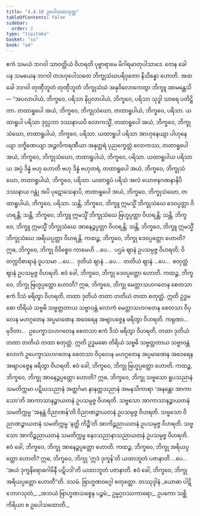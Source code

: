 ```yaml
---
title: "4.4.10 ဥပေါသထသုတ္တ"
tableOfContents: false
sidebar:
  order: 2
type: "tipitaka"
basket: "su"
book: "a4"
---
```



<DynamicBreadcrumb />

<Division number="190" book="a4">

<Paragraph number="1168" book="a4">
ဧကံ သမယံ ဘဂဝါ သာဝတ္ထိယံ ဝိဟရတိ ပုဗ္ဗာရာမေ မိဂါရမာတုပါသာဒေ. တေန ခေါ ပန သမယေန ဘဂဝါ တဒဟုပေါသထေ ဘိက္ခုသံဃပရိဝုတော နိသိန္နော ဟောတိ. အထ ခေါ ဘဂဝါ တုဏှီဘူတံ တုဏှီဘူတံ ဘိက္ခုသံဃံ အနုဝိလောကေတွာ ဘိက္ခူ အာမန္တေသိ—
</Paragraph>

<Paragraph number="1169" book="a4">
“အပလာပါယံ, ဘိက္ခဝေ, ပရိသာ နိပ္ပလာပါယံ, ဘိက္ခဝေ, ပရိသာ သုဒ္ဓါ သာရေ ပတိဋ္ဌိတာ. တထာရူပေါ အယံ, ဘိက္ခဝေ, ဘိက္ခုသံဃော, တထာရူပါယံ, ဘိက္ခဝေ, ပရိသာ. ယထာရူပါ ပရိသာ ဒုလ္လဘာ ဒဿနာယပိ လောကသ္မိံ, တထာရူပေါ အယံ, ဘိက္ခဝေ, ဘိက္ခုသံဃော, တထာရူပါယံ, ဘိက္ခဝေ, ပရိသာ. ယထာရူပါ ပရိသာ အာဟုနေယျာ ပါဟုနေယျာ ဒက္ခိဏေယျာ အဉ္ဇလိကရဏီယာ အနုတ္တရံ ပုညက္ခေတ္တံ လောကဿ, တထာရူပေါ အယံ, ဘိက္ခဝေ, ဘိက္ခုသံဃော, တထာရူပါယံ, ဘိက္ခဝေ, ပရိသာ. ယထာရူပါယ ပရိသာယ အပ္ပံ ဒိန္နံ ဗဟု ဟောတိ ဗဟု ဒိန္နံ ဗဟုတရံ, တထာရူပေါ အယံ, ဘိက္ခဝေ, ဘိက္ခုသံဃော, တထာရူပါယံ, ဘိက္ခဝေ, ပရိသာ. ယထာရူပံ ပရိသံ အလံ ယောဇနဂဏနာနိပိ ဒဿနာယ ဂန္တုံ အပိ ပုဋောသေနာပိ, တထာရူပေါ အယံ, ဘိက္ခဝေ, ဘိက္ခုသံဃော, တထာရူပါယံ, ဘိက္ခဝေ, ပရိသာ.
</Paragraph>

<Paragraph number="1170" book="a4">
သန္တိ, ဘိက္ခဝေ, ဘိက္ခူ ဣမသ္မိံ ဘိက္ခုသံဃေ ဒေဝပ္ပတ္တာ ဝိဟရန္တိ; သန္တိ, ဘိက္ခဝေ, ဘိက္ခူ ဣမသ္မိံ ဘိက္ခုသံဃေ ဗြဟ္မပ္ပတ္တာ ဝိဟရန္တိ; သန္တိ, ဘိက္ခဝေ, ဘိက္ခူ ဣမသ္မိံ ဘိက္ခုသံဃေ အာနေဉ္ဇပ္ပတ္တာ ဝိဟရန္တိ; သန္တိ, ဘိက္ခဝေ, ဘိက္ခူ ဣမသ္မိံ ဘိက္ခုသံဃေ အရိယပ္ပတ္တာ ဝိဟရန္တိ.
</Paragraph>

<Paragraph number="1171" book="a4">
ကထဉ္စ, ဘိက္ခဝေ, ဘိက္ခု ဒေဝပ္ပတ္တော ဟောတိ? ဣဓ, ဘိက္ခဝေ, ဘိက္ခု ဝိဝိစ္စေဝ ကာမေဟိ …ပေ…  ပဌမံ ဈာနံ ဥပသမ္ပဇ္ဇ ဝိဟရတိ; ဝိတက္ကဝိစာရာနံ ဝူပသမာ …ပေ…  ဒုတိယံ ဈာနံ …ပေ…  တတိယံ ဈာနံ …ပေ…  စတုတ္ထံ ဈာနံ ဥပသမ္ပဇ္ဇ ဝိဟရတိ. ဧဝံ ခေါ, ဘိက္ခဝေ, ဘိက္ခု ဒေဝပ္ပတ္တော ဟောတိ.
</Paragraph>

<Paragraph number="1172" book="a4">
ကထဉ္စ, ဘိက္ခဝေ, ဘိက္ခု ဗြဟ္မပ္ပတ္တော ဟောတိ? ဣဓ, ဘိက္ခဝေ, ဘိက္ခု မေတ္တာသဟဂတေန စေတသာ ဧကံ ဒိသံ ဖရိတွာ ဝိဟရတိ, တထာ ဒုတိယံ တထာ တတိယံ တထာ စတုတ္ထံ. ဣတိ ဥဒ္ဓမဓော တိရိယံ သဗ္ဗဓိ သဗ္ဗတ္တတာယ သဗ္ဗာဝန္တံ လောကံ မေတ္တာသဟဂတေန စေတသာ ဝိပုလေန မဟဂ္ဂတေန အပ္ပမာဏေန အဝေရေန အဗျာပဇ္ဇေန ဖရိတွာ ဝိဟရတိ. ကရုဏာ…  မုဒိတာ…  ဥပေက္ခာသဟဂတေန စေတသာ ဧကံ ဒိသံ ဖရိတွာ ဝိဟရတိ, တထာ ဒုတိယံ တထာ တတိယံ တထာ စတုတ္ထံ. ဣတိ ဥဒ္ဓမဓော တိရိယံ သဗ္ဗဓိ သဗ္ဗတ္တတာယ သဗ္ဗာဝန္တံ လောကံ ဥပေက္ခာသဟဂတေန စေတသာ ဝိပုလေန မဟဂ္ဂတေန အပ္ပမာဏေန အဝေရေန အဗျာပဇ္ဇေန ဖရိတွာ ဝိဟရတိ. ဧဝံ ခေါ, ဘိက္ခဝေ, ဘိက္ခု ဗြဟ္မပ္ပတ္တော ဟောတိ.
</Paragraph>

<Paragraph number="1173" book="a4">
ကထဉ္စ, ဘိက္ခဝေ, ဘိက္ခု အာနေဉ္ဇပ္ပတ္တော ဟောတိ? ဣဓ, ဘိက္ခဝေ, ဘိက္ခု သဗ္ဗသော ရူပသညာနံ သမတိက္ကမာ ပဋိဃသညာနံ အတ္ထင်္ဂမာ နာနတ္တသညာနံ အမနသိကာရာ ‘အနန္တော အာကာသော’တိ အာကာသာနဉ္စာယတနံ ဥပသမ္ပဇ္ဇ ဝိဟရတိ. သဗ္ဗသော အာကာသာနဉ္စာယတနံ သမတိက္ကမ္မ ‘အနန္တံ ဝိညာဏန်’တိ ဝိညာဏဉ္စာယတနံ ဥပသမ္ပဇ္ဇ ဝိဟရတိ. သဗ္ဗသော ဝိညာဏဉ္စာယတနံ သမတိက္ကမ္မ ‘နတ္ထိ ကိဉ္စီ’တိ အာကိဉ္စညာယတနံ ဥပသမ္ပဇ္ဇ ဝိဟရတိ. သဗ္ဗသော အာကိဉ္စညာယတနံ သမတိက္ကမ္မ နေဝသညာနာသညာယတနံ ဥပသမ္ပဇ္ဇ ဝိဟရတိ. ဧဝံ ခေါ, ဘိက္ခဝေ, ဘိက္ခု အာနေဉ္ဇပ္ပတ္တော ဟောတိ.
</Paragraph>

<Paragraph number="1174" book="a4">
ကထဉ္စ, ဘိက္ခဝေ, ဘိက္ခု အရိယပ္ပတ္တော ဟောတိ? ဣဓ, ဘိက္ခဝေ, ဘိက္ခု ‘ဣဒံ ဒုက္ခန်’တိ ယထာဘူတံ ပဇာနာတိ …ပေ…  ‘အယံ ဒုက္ခနိရောဓဂါမိနီ ပဋိပဒါ’တိ ယထာဘူတံ ပဇာနာတိ. ဧဝံ ခေါ, ဘိက္ခဝေ, ဘိက္ခု အရိယပ္ပတ္တော ဟောတီ”တိ.

</Paragraph>
</Division>

<Paragraph number="1175" type="center" book="a4">
ဒသမံ.



</Paragraph>

<Paragraph number="1176" type="center" book="a4">
ဗြာဟ္မဏဝဂ္ဂေါ စတုတ္ထော.



</Paragraph>

<Paragraph number="1177" type="center" book="a4">
တဿုဒ္ဒါနံ


</Paragraph>

<Paragraph number="1178" book="a4">
_ယောဓာ ပါဋိဘောဂသုတံ,_  
_အဘယံ ဗြာဟ္မဏသစ္စေန ပဉ္စမံ;_  
ဥမ္မဂ္ဂဝဿကာရော,_  
ဥပကော သစ္ဆိကိရိယာ စ ဥပေါသထောတိ._
</Paragraph>